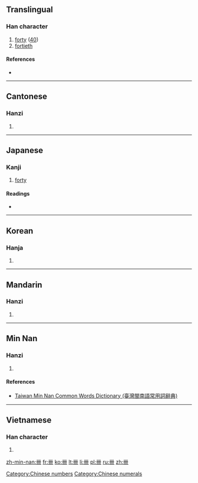 {{also|ᚓ}}
==Translingual==

===Han character===
{{Han char|rn=24|rad=十|as=03|sn=5|four=4400<sub>0</sub>|canj=廿廿 (TT), XX廿廿 (XXTT)}}

# [[forty]] ([[40]])
# [[fortieth]]

====References====
* {{Han ref|kx=0156.140|dkj=02712|dj=0355.040|hdz=10060.020|uh=534C|ud=21324|bh=C96D|bd=51565}}

[[Category:Chinese numbers]]
[[Category:Chinese numerals]]

----

==Cantonese==

===Hanzi===
{{yue-hanzi|jyut=[[se3]]|y=se3}}

# {{defn|lang=yue|sort=十03}}

----

==Japanese==

===Kanji===
{{ja-kanji|grade=|rs=十03}}

# [[forty]]

====Readings====
* {{ja-readings|on=[[しゅう]] (shū)|kun=[[よんじゅう]] (yonjuu)}}

----

==Korean==

===Hanja===
{{ko-hanja|hangeul=십|rv=sip|mr=sip|y=sip}}

# {{defn|lang=ko|sort=十03}}

----

==Mandarin==

===Hanzi===
{{cmn-hanzi|pin=[[xì]] ([[xi4]])|wg=hsi<sup>4</sup>}}

# {{defn|lang=cmn|sort=十03}}

----

==Min Nan==

===Hanzi===
{{nan-hanzi|tlpa=siap (siap<sup>4</sup>)}}

# {{defn|lang=nan|sort=十03}}

====References====
*[http://twblg.dict.edu.tw/holodict_new/result_detail.jsp?n_no=1398&curpage=1&sample=%E5%8D%8C&radiobutton=1&querytarget=1&limit=20&pagenum=1&rowcount=2 Taiwan Min Nan Common Words Dictionary (臺灣閩南語常用詞辭典)]

----

==Vietnamese==

===Han character===
{{vi-hantu|[[tấp]]|rs=十03}}

# {{defn|lang=vi|sort=十03}}

[[zh-min-nan:卌]]
[[fr:卌]]
[[ko:卌]]
[[lt:卌]]
[[li:卌]]
[[pl:卌]]
[[ru:卌]]
[[zh:卌]]